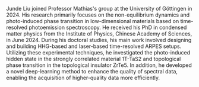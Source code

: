 Junde Liu joined Professor Mathias's group at the University of Göttingen in 2024. His research primarily focuses on the non-equilibrium dynamics and photo-induced phase transition in low-dimensional materials based on time-resolved photoemission spectroscopy. He received his PhD in condensed matter physics from the Institute of Physics, Chinese Academy of Sciences, in June 2024. During his doctoral studies, his main work involved designing and building HHG-based and laser-based time-resolved ARPES setups. Utilizing these experimental techniques, he investigated the photo-induced hidden state in the strongly correlated material 1T-TaS2 and topological phase transition in the topological insulator ZrTe5. In addition, he developed a novel deep-learning method to enhance the quality of spectral data, enabling the acquisition of higher-quality data more efficiently.

